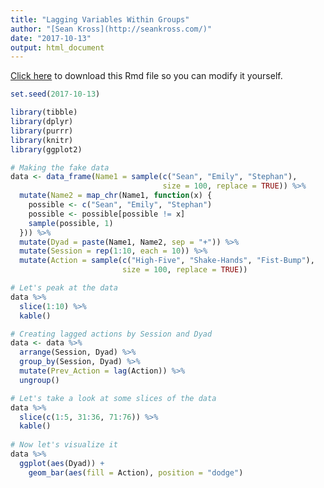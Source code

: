 ```yaml
---
title: "Lagging Variables Within Groups"
author: "[Sean Kross](http://seankross.com/)"
date: "2017-10-13"
output: html_document
---
```


[Click here](index.Rmd) to download this Rmd file so you can modify it yourself.

```r
set.seed(2017-10-13)

library(tibble)
library(dplyr)
library(purrr)
library(knitr)
library(ggplot2)

# Making the fake data
data <- data_frame(Name1 = sample(c("Sean", "Emily", "Stephan"), 
                                  size = 100, replace = TRUE)) %>% 
  mutate(Name2 = map_chr(Name1, function(x) {
    possible <- c("Sean", "Emily", "Stephan")
    possible <- possible[possible != x]
    sample(possible, 1)
  })) %>% 
  mutate(Dyad = paste(Name1, Name2, sep = "+")) %>% 
  mutate(Session = rep(1:10, each = 10)) %>% 
  mutate(Action = sample(c("High-Five", "Shake-Hands", "Fist-Bump"), 
                         size = 100, replace = TRUE))

# Let's peak at the data
data %>%
  slice(1:10) %>% 
  kable()

# Creating lagged actions by Session and Dyad
data <- data %>%
  arrange(Session, Dyad) %>% 
  group_by(Session, Dyad) %>% 
  mutate(Prev_Action = lag(Action)) %>% 
  ungroup()

# Let's take a look at some slices of the data
data %>% 
  slice(c(1:5, 31:36, 71:76)) %>% 
  kable()
  
# Now let's visualize it
data %>%
  ggplot(aes(Dyad)) + 
    geom_bar(aes(fill = Action), position = "dodge")
```

